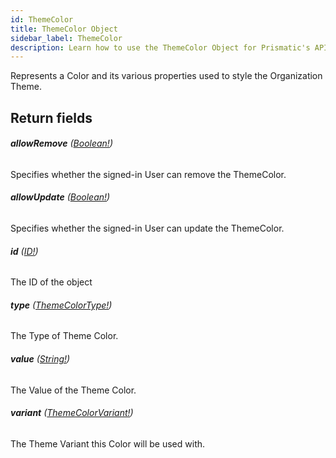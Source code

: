 ```yaml
---
id: ThemeColor
title: ThemeColor Object
sidebar_label: ThemeColor
description: Learn how to use the ThemeColor Object for Prismatic's API.
---
```


Represents a Color and its various properties used to style the Organization Theme.

## Return fields

###### <b>allowRemove</b> ([Boolean!](api/schema/scalar/Boolean.mdx))

Specifies whether the signed-in User can remove the ThemeColor.

###### <b>allowUpdate</b> ([Boolean!](api/schema/scalar/Boolean.mdx))

Specifies whether the signed-in User can update the ThemeColor.

###### <b>id</b> ([ID!](api/schema/scalar/ID.mdx))

The ID of the object

###### <b>type</b> ([ThemeColorType!](api/schema/enum/ThemeColorType.mdx))

The Type of Theme Color.

###### <b>value</b> ([String!](api/schema/scalar/String.mdx))

The Value of the Theme Color.

###### <b>variant</b> ([ThemeColorVariant!](api/schema/enum/ThemeColorVariant.mdx))

The Theme Variant this Color will be used with.
